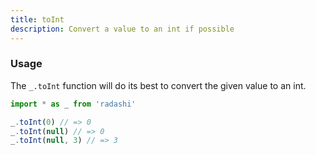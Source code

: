 ```yaml
---
title: toInt
description: Convert a value to an int if possible
---
```


### Usage

The `_.toInt` function will do its best to convert the given value to an int.

```ts
import * as _ from 'radashi'

_.toInt(0) // => 0
_.toInt(null) // => 0
_.toInt(null, 3) // => 3
```
